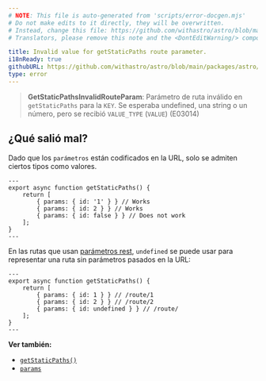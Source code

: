 ```yaml
---
# NOTE: This file is auto-generated from 'scripts/error-docgen.mjs'
# Do not make edits to it directly, they will be overwritten.
# Instead, change this file: https://github.com/withastro/astro/blob/main/packages/astro/src/core/errors/errors-data.ts
# Translators, please remove this note and the <DontEditWarning/> component.

title: Invalid value for getStaticPaths route parameter.
i18nReady: true
githubURL: https://github.com/withastro/astro/blob/main/packages/astro/src/core/errors/errors-data.ts
type: error
---
```


> **GetStaticPathsInvalidRouteParam**: Parámetro de ruta inválido en `getStaticPaths` para la `KEY`. Se esperaba undefined, una string o un número, pero se recibió `VALUE_TYPE` (`VALUE`) (E03014)

## ¿Qué salió mal?

Dado que los `parámetros` están codificados en la URL, solo se admiten ciertos tipos como valores.

```astro title="/route/[id].astro"
---
export async function getStaticPaths() {
	return [
		{ params: { id: '1' } } // Works
		{ params: { id: 2 } } // Works
		{ params: { id: false } } // Does not work
	];
}
---
```

En las rutas que usan [parámetros rest](/es/core-concepts/routing/#parámetros-rest), `undefined` se puede usar para representar una ruta sin parámetros pasados en la URL:

```astro title="/route/[...id].astro"
---
export async function getStaticPaths() {
	return [
		{ params: { id: 1 } } // /route/1
		{ params: { id: 2 } } // /route/2
		{ params: { id: undefined } } // /route/
	];
}
---
```

**Ver también:**

-  [`getStaticPaths()`](/es/reference/api-reference/#getstaticpaths)
-  [`params`](/es/reference/api-reference/#params)


